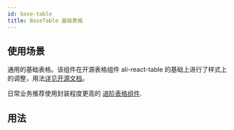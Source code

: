 ```yaml
---
id: base-table
title: BaseTable 基础表格
---
```



## 使用场景

通用的基础表格。该组件在开源表格组件 ali-react-table 的基础上进行了样式上的调整，用法[详见开源文档](https://ali-react-table.js.org/docs/table/basic-usage)。

日常业务推荐使用封装程度更高的 [进阶表格组件](pro-table).

## 用法

<Story fn={stories.Basic} />
